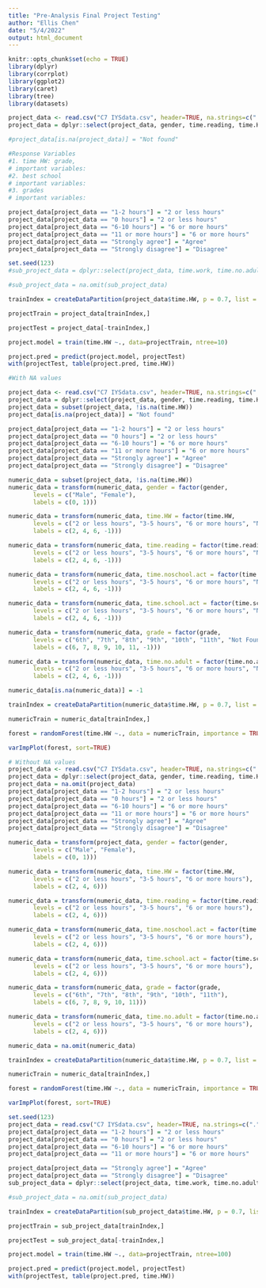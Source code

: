 ---
title: "Pre-Analysis Final Project Testing"
author: "Ellis Chen"
date: "5/4/2022"
output: html_document
---

```{r setup, include=FALSE}
knitr::opts_chunk$set(echo = TRUE)
library(dplyr)
library(corrplot)
library(ggplot2)
library(caret)
library(tree)
library(datasets)
```

```{r}
project_data <- read.csv("C7 IYSdata.csv", header=TRUE, na.strings=c(".","NA"))
project_data = dplyr::select(project_data, gender, time.reading, time.HW, grade, time.no.adult, time.noschool.act, time.school.act)

#project_data[is.na(project_data)] = "Not found"

#Response Variables
#1. time HW: grade, 
# important variables:
#2. best school 
# important variables:
#3. grades
# important variables:

project_data[project_data == "1-2 hours"] = "2 or less hours"
project_data[project_data == "0 hours"] = "2 or less hours"
project_data[project_data == "6-10 hours"] = "6 or more hours"
project_data[project_data == "11 or more hours"] = "6 or more hours"
project_data[project_data == "Strongly agree"] = "Agree"
project_data[project_data == "Strongly disagree"] = "Disagree"
```

```{R}
set.seed(123)
#sub_project_data = dplyr::select(project_data, time.work, time.no.adult, time.friend, time.school.act, time.reading, time.church, time.excersize, time.HW)

#sub_project_data = na.omit(sub_project_data)

trainIndex = createDataPartition(project_data$time.HW, p = 0.7, list = FALSE, times=1)

projectTrain = project_data[trainIndex,]

projectTest = project_data[-trainIndex,]

project.model = train(time.HW ~., data=projectTrain, ntree=10)

project.pred = predict(project.model, projectTest)
with(projectTest, table(project.pred, time.HW))

```

```{r}
#With NA values

project_data <- read.csv("C7 IYSdata.csv", header=TRUE, na.strings=c(".","NA"))
project_data = dplyr::select(project_data, gender, time.reading, time.HW, grade, time.no.adult, time.noschool.act, time.school.act)
project_data = subset(project_data, !is.na(time.HW))
project_data[is.na(project_data)] = "Not found"

project_data[project_data == "1-2 hours"] = "2 or less hours"
project_data[project_data == "0 hours"] = "2 or less hours"
project_data[project_data == "6-10 hours"] = "6 or more hours"
project_data[project_data == "11 or more hours"] = "6 or more hours"
project_data[project_data == "Strongly agree"] = "Agree"
project_data[project_data == "Strongly disagree"] = "Disagree"

numeric_data = subset(project_data, !is.na(time.HW))
numeric_data = transform(numeric_data, gender = factor(gender, 
       levels = c("Male", "Female"),
       labels = c(0, 1)))

numeric_data = transform(numeric_data, time.HW = factor(time.HW, 
       levels = c("2 or less hours", "3-5 hours", "6 or more hours", "Not found"),
       labels = c(2, 4, 6, -1)))

numeric_data = transform(numeric_data, time.reading = factor(time.reading, 
       levels = c("2 or less hours", "3-5 hours", "6 or more hours", "Not found"),
       labels = c(2, 4, 6, -1)))

numeric_data = transform(numeric_data, time.noschool.act = factor(time.noschool.act, 
       levels = c("2 or less hours", "3-5 hours", "6 or more hours", "Not found"),
       labels = c(2, 4, 6, -1)))

numeric_data = transform(numeric_data, time.school.act = factor(time.school.act, 
       levels = c("2 or less hours", "3-5 hours", "6 or more hours", "Not found"),
       labels = c(2, 4, 6, -1)))

numeric_data = transform(numeric_data, grade = factor(grade, 
       levels = c("6th", "7th", "8th", "9th", "10th", "11th", "Not Found"),
       labels = c(6, 7, 8, 9, 10, 11, -1)))

numeric_data = transform(numeric_data, time.no.adult = factor(time.no.adult, 
       levels = c("2 or less hours", "3-5 hours", "6 or more hours", "Not found"),
       labels = c(2, 4, 6, -1)))

numeric_data[is.na(numeric_data)] = -1
```

```{r}
trainIndex = createDataPartition(numeric_data$time.HW, p = 0.7, list = FALSE, times=1)

numericTrain = numeric_data[trainIndex,]

forest = randomForest(time.HW ~., data = numericTrain, importance = TRUE, ntree = 100, mtry = 2, do.trace = TRUE)

varImpPlot(forest, sort=TRUE)
```

```{r}
# Without NA values
project_data <- read.csv("C7 IYSdata.csv", header=TRUE, na.strings=c(".","NA"))
project_data = dplyr::select(project_data, gender, time.reading, time.HW, grade, time.no.adult, time.noschool.act, time.school.act)
project_data = na.omit(project_data)
project_data[project_data == "1-2 hours"] = "2 or less hours"
project_data[project_data == "0 hours"] = "2 or less hours"
project_data[project_data == "6-10 hours"] = "6 or more hours"
project_data[project_data == "11 or more hours"] = "6 or more hours"
project_data[project_data == "Strongly agree"] = "Agree"
project_data[project_data == "Strongly disagree"] = "Disagree"
```

```{r}
numeric_data = transform(project_data, gender = factor(gender, 
       levels = c("Male", "Female"),
       labels = c(0, 1)))

numeric_data = transform(numeric_data, time.HW = factor(time.HW, 
       levels = c("2 or less hours", "3-5 hours", "6 or more hours"),
       labels = c(2, 4, 6)))

numeric_data = transform(numeric_data, time.reading = factor(time.reading, 
       levels = c("2 or less hours", "3-5 hours", "6 or more hours"),
       labels = c(2, 4, 6)))

numeric_data = transform(numeric_data, time.noschool.act = factor(time.noschool.act, 
       levels = c("2 or less hours", "3-5 hours", "6 or more hours"),
       labels = c(2, 4, 6)))

numeric_data = transform(numeric_data, time.school.act = factor(time.school.act, 
       levels = c("2 or less hours", "3-5 hours", "6 or more hours"),
       labels = c(2, 4, 6)))

numeric_data = transform(numeric_data, grade = factor(grade, 
       levels = c("6th", "7th", "8th", "9th", "10th", "11th"),
       labels = c(6, 7, 8, 9, 10, 11)))

numeric_data = transform(numeric_data, time.no.adult = factor(time.no.adult, 
       levels = c("2 or less hours", "3-5 hours", "6 or more hours"),
       labels = c(2, 4, 6)))

numeric_data = na.omit(numeric_data)
```

```{r}
trainIndex = createDataPartition(numeric_data$time.HW, p = 0.7, list = FALSE, times=1)

numericTrain = numeric_data[trainIndex,]

forest = randomForest(time.HW ~., data = numericTrain, importance = TRUE, ntree = 100, mtry = 2, do.trace = TRUE)

varImpPlot(forest, sort=TRUE)
```



```{R}
set.seed(123)
project_data = read.csv("C7 IYSdata.csv", header=TRUE, na.strings=c(".","NA"))
project_data[project_data == "1-2 hours"] = "2 or less hours"
project_data[project_data == "0 hours"] = "2 or less hours"
project_data[project_data == "6-10 hours"] = "6 or more hours"
project_data[project_data == "11 or more hours"] = "6 or more hours"

project_data[project_data == "Strongly agree"] = "Agree"
project_data[project_data == "Strongly disagree"] = "Disagree"
sub_project_data = dplyr::select(project_data, time.work, time.no.adult, time.friend, time.school.act, time.reading, time.church, time.excersize, time.HW)

#sub_project_data = na.omit(sub_project_data)

trainIndex = createDataPartition(sub_project_data$time.HW, p = 0.7, list = FALSE, times=1)

projectTrain = sub_project_data[trainIndex,]

projectTest = sub_project_data[-trainIndex,]

project.model = train(time.HW ~., data=projectTrain, ntree=100)

project.pred = predict(project.model, projectTest)
with(projectTest, table(project.pred, time.HW))

```
